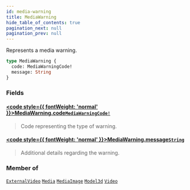 ```yaml
---
id: media-warning
title: MediaWarning
hide_table_of_contents: true
pagination_next: null
pagination_prev: null
---
```








Represents a media warning.

```graphql
type MediaWarning {
  code: MediaWarningCode!
  message: String
}
```


### Fields

#### [<code style={{ fontWeight: 'normal' }}>MediaWarning.<b>code</b></code>](#)<Bullet />[`MediaWarningCode!`](/enums/media-warning-code) <Badge class="secondary" text="non-null"/> <Badge class="secondary" text="enum"/>
> Code representing the type of warning.
> 

#### [<code style={{ fontWeight: 'normal' }}>MediaWarning.<b>message</b></code>](#)<Bullet />[`String`](/scalars/string) <Badge class="secondary" text="scalar"/>
> Additional details regarding the warning.
> 



### Member of

[`ExternalVideo`](/objects/external-video)  <Badge class="secondary" text="object"/><Bullet />[`Media`](/interfaces/media)  <Badge class="secondary" text="interface"/><Bullet />[`MediaImage`](/objects/media-image)  <Badge class="secondary" text="object"/><Bullet />[`Model3d`](/objects/model-3-d)  <Badge class="secondary" text="object"/><Bullet />[`Video`](/objects/video)  <Badge class="secondary" text="object"/>



